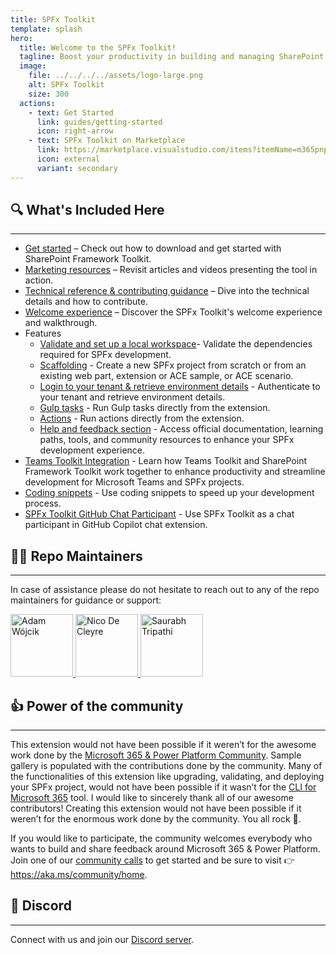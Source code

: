 ```yaml
---
title: SPFx Toolkit
template: splash
hero:
  title: Welcome to the SPFx Toolkit!
  tagline: Boost your productivity in building and managing SharePoint Framework solutions. 
  image:
    file: ../../../../assets/logo-large.png
    alt: SPFx Toolkit
    size: 300
  actions:
    - text: Get Started
      link: guides/getting-started
      icon: right-arrow
    - text: SPFx Toolkit on Marketplace
      link: https://marketplace.visualstudio.com/items?itemName=m365pnp.viva-connections-toolkit
      icon: external
      variant: secondary
---
```




<Introduction />


## 🔍 What's Included Here
---

- [Get started](guides/getting-started) – Check out how to download and get started with SharePoint Framework Toolkit.
- [Marketing resources](reference/marketing-resources) – Revisit articles and videos presenting the tool in action.
- [Technical reference & contributing guidance](guides/contributing-guidance) – Dive into the technical details and how to contribute.
- [Welcome experience](guides/welcome-experience) – Discover the SPFx Toolkit's welcome experience and walkthrough.
- Features
  - [Validate and set up a local workspace](features/setup-workspace)- Validate the dependencies required for SPFx development.
  - [Scaffolding](features/scaffolding) - Create a new SPFx project from scratch or from an existing web part, extension or ACE sample, or ACE scenario. 
  - [Login to your tenant & retrieve environment details](features/login-tenant) - Authenticate to your tenant and retrieve environment details.
  - [Gulp tasks](features/gulp-tasks) - Run Gulp tasks directly from the extension.
  - [Actions](features/actions) - Run actions directly from the extension.
  - [Help and feedback section](guides/help-feedback) - Access official documentation, learning paths, tools, and community resources to enhance your SPFx development experience.
- [Teams Toolkit Integration](guides/teams-toolkit) - Learn how Teams Toolkit and SharePoint Framework Toolkit work together to enhance productivity and streamline development for Microsoft Teams and SPFx projects.
- [Coding snippets](guides/snippets) - Use coding snippets to speed up your development process.
- [SPFx Toolkit GitHub Chat Participant](guides/chat-participant) - Use SPFx Toolkit as a chat participant in GitHub Copilot chat extension.

## 👨‍💻 Repo Maintainers
---

In case of assistance please do not hesitate to reach out to any of the repo maintainers for guidance or support:

<div className='flexible-container'>

  <a href="https://github.com/Adam-it">
    <img src="https://avatars.githubusercontent.com/u/58668583?v=4" alt="Adam Wójcik" width="100" />
  </a>

  <a href="https://github.com/nicodecleyre">
    <img src="https://avatars.githubusercontent.com/u/35696168?v=4" alt="Nico De Cleyre" width="100" />
  </a>

  <a href="https://github.com/Saurabh7019">
    <img src="https://avatars.githubusercontent.com/u/18114579?v=4" alt="Saurabh Tripathi" width="100" />
  </a>

</div>

## 👍 Power of the community
---

This extension would not have been possible if it weren’t for the awesome work done by the [Microsoft 365 & Power Platform Community](https://pnp.github.io/). Sample gallery is populated with the contributions done by the community. Many of the functionalities of this extension like upgrading, validating, and deploying your SPFx project, would not have been possible if it wasn’t for the [CLI for Microsoft 365](https://pnp.github.io/cli-microsoft365/) tool. I would like to sincerely thank all of our awesome contributors! Creating this extension would not have been possible if it weren’t for the enormous work done by the community. You all rock 🤩.

If you would like to participate, the community welcomes everybody who wants to build and share feedback around Microsoft 365 & Power Platform. Join one of our [community calls](https://pnp.github.io/#community) to get started and be sure to visit 👉 https://aka.ms/community/home.


## 💬 Discord
---

Connect with us and join our [Discord server](https://discord.gg/YtYrav2VGW).
